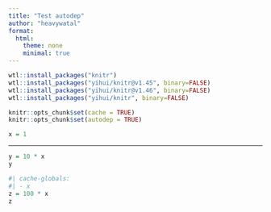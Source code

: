 ```yaml
---
title: "Test autodep"
author: "heavywatal"
format:
  html:
    theme: none
    minimal: true
---
```


```r
wtl::install_packages("knitr")
wtl::install_packages("yihui/knitr@v1.45", binary=FALSE)
wtl::install_packages("yihui/knitr@v1.46", binary=FALSE)
wtl::install_packages("yihui/knitr", binary=FALSE)
```

```r
knitr::opts_chunk$set(cache = TRUE)
knitr::opts_chunk$set(autodep = TRUE)
```

```r
x = 1
```

---

```r
y = 10 * x
y
```

```r
#| cache-globals:
#| - x
z = 100 * x
z
```
